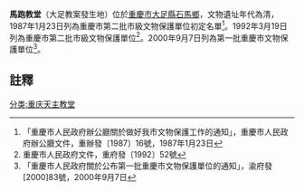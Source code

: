 {{msg:重慶市文物保護單位
|名稱 = 馬跑教堂
|編號 = 37
|圖片 = 
|級別 = 3
|分類 = 
|時代 = 清
|地点 = [[大足縣|大足縣]][[石馬鄉|石馬鄉]]
|坐標 = 
|登錄 = 1987年1月23日
}}
{{msg:重慶市文物保護單位
|名稱 = 馬跑教堂
|編號 = 48
|圖片 = 
|級別 = 4
|分類 = 
|時代 = 清
|地点 = [[大足縣|大足縣]][[石馬鄉|石馬鄉]]
|坐標 = 
|登錄 = 1992年3月19日
}}
{{msg:重慶市文物保護單位
|名稱 = 馬跑教堂
|編號 = 93
|圖片 = 
|級別 = 5
|分類 = 
|時代 = 1909年
|地点 = [[大足縣|大足縣]][[石馬鎮|石馬鎮]]太平村
|坐標 = 
|登錄 = 2000年9月7日
}}
'''馬跑教堂'''（大足教案發生地）位於[[重慶市|重慶市]][[大足縣|大足縣]][[石馬鄉|石馬鄉]]，文物遺址年代為清，1987年1月23日列為重慶市第二批市級文物保護單位初定名單<ref>「重慶市人民政府辦公廳關於做好我市文物保護工作的通知」，重慶市人民政府辦公廳文件，重辦發〔1987〕16號，1987年1月23日</ref>。1992年3月19日列為重慶市第二批市級文物保護單位<ref>重慶市人民政府文件，重府發〔1992〕52號</ref>。2000年9月7日列為第一批重慶市文物保護單位<ref>「重慶市人民政府關於公布第一批重慶市文物保護單位的通知」，渝府發[2000]83號，2000年9月7日</ref>。
== 註釋 ==
{{reflist}}
{{文物保護單位小作品}}
[[分类:重庆天主教堂|分类:重庆天主教堂]]